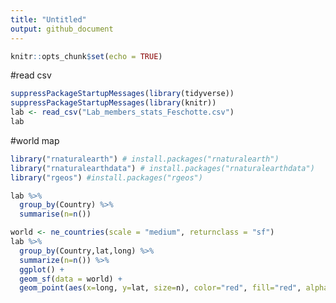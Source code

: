 ```yaml
---
title: "Untitled"
output: github_document
---
```


```r
knitr::opts_chunk$set(echo = TRUE)
```

#read csv
```r
suppressPackageStartupMessages(library(tidyverse))
suppressPackageStartupMessages(library(knitr))
lab <- read_csv("Lab_members_stats_Feschotte.csv")
lab
```

#world map
```r
library("rnaturalearth") # install.packages("rnaturalearth")
library("rnaturalearthdata") # install.packages("rnaturalearthdata")
library("rgeos") #install.packages("rgeos")
```
```r
lab %>% 
  group_by(Country) %>% 
  summarise(n=n())
```


```r
world <- ne_countries(scale = "medium", returnclass = "sf")
lab %>% 
  group_by(Country,lat,long) %>% 
  summarize(n=n()) %>% 
  ggplot() +
  geom_sf(data = world) +
  geom_point(aes(x=long, y=lat, size=n), color="red", fill="red", alpha=0.5, shape=21) 
```


